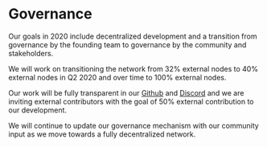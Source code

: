 # Governance

Our goals in 2020 include decentralized development and a transition from governance by the founding team to governance by the community and stakeholders.

We will work on transitioning the network from 32% external nodes to 40% external nodes in Q2 2020 and over time to 100% external nodes.

Our work will be fully transparent in our [Github](https://harmony.one/github) and [Discord](https://harmony.one/discord) and we are inviting external contributors with the goal of 50% external contribution to our development.

We will continue to update our governance mechanism with our community input as we move towards a fully decentralized network.


